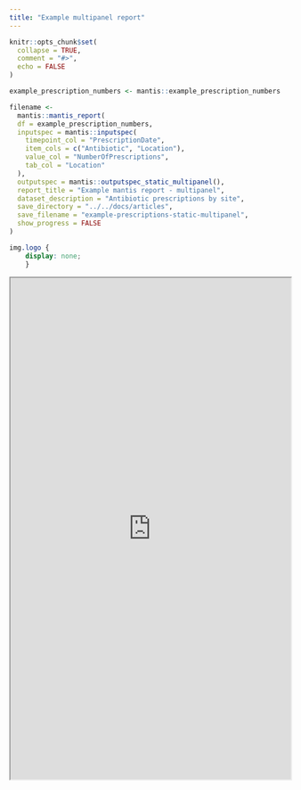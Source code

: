 ```yaml
---
title: "Example multipanel report"
---
```


```r
knitr::opts_chunk$set(
  collapse = TRUE,
  comment = "#>",
  echo = FALSE
)
```

```r
example_prescription_numbers <- mantis::example_prescription_numbers

filename <- 
  mantis::mantis_report(
  df = example_prescription_numbers,
  inputspec = mantis::inputspec(
    timepoint_col = "PrescriptionDate",
    item_cols = c("Antibiotic", "Location"),
    value_col = "NumberOfPrescriptions",
    tab_col = "Location"
  ),
  outputspec = mantis::outputspec_static_multipanel(),
  report_title = "Example mantis report - multipanel",
  dataset_description = "Antibiotic prescriptions by site",
  save_directory = "../../docs/articles",
  save_filename = "example-prescriptions-static-multipanel",
  show_progress = FALSE
)

```

```css
img.logo {
	display: none;
	}
```

```{=html}
<iframe src="https://phuongquan.github.io/mantis/articles/example-prescriptions-static-multipanel.html" width="100%" height="900">
</iframe>
```

